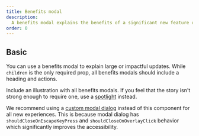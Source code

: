```yaml
---
title: Benefits modal
description:
  A benefits modal explains the benefits of a significant new feature or experience change.
order: 0
---
```



## Basic

You can use a benefits modal to explain large or impactful updates. While `children` is the only
required prop, all benefits modals should include a heading and actions.

Include an illustration with all benefits modals. If you feel that the story isn't strong enough to
require one, use a [spotlight](/components/onboarding/examples) instead.

We recommend using a [custom modal dialog](/components/modal-dialog/examples#custom-modal) instead
of this component for all new experiences. This is because modal dialog has
`shouldCloseOnEscapeKeyPress` and `shouldCloseOnOverlayClick` behavior which significantly improves
the accessibility.

<Example Component={BenefitModalBasicExample} packageName="@atlaskit/onboarding" />

